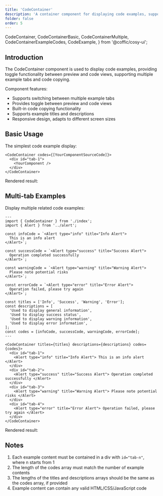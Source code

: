 ```yaml
---
title: 'CodeContainer'
description: 'A container component for displaying code examples, supporting multi-tab switching, code preview, and copy functionality'
folder: false
order: 5
---
```


  CodeContainer,
  CodeContainerBasic,
  CodeContainerMultiple,
  CodeContainerExampleCodes,
  CodeExample,
} from '@coffic/cosy-ui';

## Introduction

The CodeContainer component is used to display code examples, providing toggle functionality between preview and code views, supporting multiple example tabs and code copying.

Component features:

- Supports switching between multiple example tabs
- Provides toggle between preview and code views
- Built-in code copying functionality
- Supports example titles and descriptions
- Responsive design, adapts to different screen sizes

## Basic Usage

The simplest code example display:

```astro 
<CodeContainer codes={[YourComponentSourceCode]}>
  <div id="tab-1">
    <YourComponent />
  </div>
</CodeContainer>
```

Rendered result:

<CodeContainerBasic />

## Multi-tab Examples

Display multiple related code examples:

```astro
---
import { CodeContainer } from './index';
import { Alert } from '../alert';

const infoCode = `<Alert type="info" title="Info Alert">
  This is an info alert
</Alert>`;

const successCode = `<Alert type="success" title="Success Alert">
  Operation completed successfully
</Alert>`;

const warningCode = `<Alert type="warning" title="Warning Alert">
  Please note potential risks
</Alert>`;

const errorCode = `<Alert type="error" title="Error Alert">
  Operation failed, please try again
</Alert>`;

const titles = ['Info', 'Success', 'Warning', 'Error'];
const descriptions = [
  'Used to display general information',
  'Used to display success status',
  'Used to display warning information',
  'Used to display error information',
];
const codes = [infoCode, successCode, warningCode, errorCode];
---

<CodeContainer titles={titles} descriptions={descriptions} codes={codes}>
  <div id="tab-1">
    <Alert type="info" title="Info Alert"> This is an info alert </Alert>
  </div>
  <div id="tab-2">
    <Alert type="success" title="Success Alert"> Operation completed successfully </Alert>
  </div>
  <div id="tab-3">
    <Alert type="warning" title="Warning Alert"> Please note potential risks </Alert>
  </div>
  <div id="tab-4">
    <Alert type="error" title="Error Alert"> Operation failed, please try again </Alert>
  </div>
</CodeContainer>
```

Rendered result:

<CodeContainerMultiple />

## Notes

1. Each example content must be contained in a div with `id="tab-n"`, where n starts from 1
2. The length of the codes array must match the number of example contents
3. The lengths of the titles and descriptions arrays should be the same as the codes array, if provided
4. Example content can contain any valid HTML/CSS/JavaScript code
